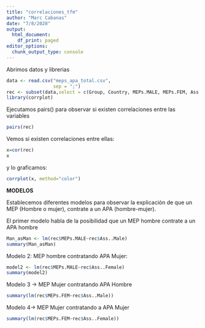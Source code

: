```yaml
---
title: "correlaciones_tfm"
author: "Marc Cabanas"
date: "7/8/2020"
output:
  html_document:
    df_print: paged
editor_options: 
  chunk_output_type: console
---
```

Abrimos datos y librerias
```r
data <- read.csv("meps_apa_total.csv", 
                 sep = ";")
rec <- subset(data,select = c(Group, Country, MEPs.MALE, MEPs.FEM, Ass..Male, Ass..Female))
library(corrplot)

```

Ejecutamos pairs() para observar si existen correlaciones entre las variables
```r
pairs(rec)
```

Vemos si existen correlaciones entre ellas:
```r
x=cor(rec)
x
```

y lo graficamos:
```r
corrplot(x, method="color")
```


**MODELOS**

Establecemos diferentes modelos para observar la explicación de que un MEP (Hombre o mujer), contrate a un APA (hombre-mujer).

El primer modelo habla de la posibilidad que un MEP hombre contrate a un APA hombre
```r
Man_asMan <- lm(rec$MEPs.MALE~rec$Ass..Male)
summary(Man_asMan)
```
Modelo 2: MEP hombre contratando APA Mujer:
```r
model2 <- lm(rec$MEPs.MALE~rec$Ass..Female)
summary(model2)
```
Modelo 3 -> MEP Mujer contratando APA Hombre
```r
summary(lm(rec$MEPs.FEM~rec$Ass..Male))
```

Modelo 4-> MEP Mujer contratando a APA Mujer
```r
summary(lm(rec$MEPs.FEM~rec$Ass..Female))
```

